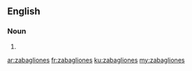 ==English==

===Noun===
{{head|en}}

# {{plural of|zabaglione}}

[[ar:zabagliones]]
[[fr:zabagliones]]
[[ku:zabagliones]]
[[my:zabagliones]]